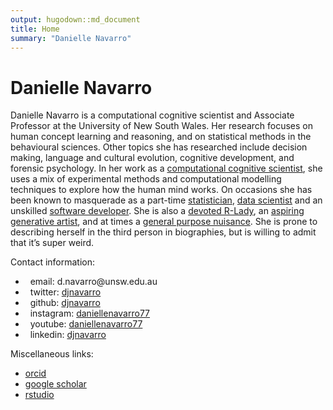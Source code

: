 ```yaml
---
output: hugodown::md_document
title: Home
summary: "Danielle Navarro"
---
```




# Danielle Navarro

Danielle Navarro is a computational cognitive scientist and Associate Professor at the University of New South Wales. Her research focuses on human concept learning and reasoning, and on statistical methods in the behavioural sciences. Other topics she has researched include decision making, language and cultural evolution, cognitive development, and forensic psychology. In her work as a [computational cognitive scientist](https://scholar.djnavarro.net), she uses a mix of experimental methods and computational modelling techniques to explore how the human mind works. On occasions she has been known to masquerade as a part-time [statistician](https://learningstatisticswithr.com), [data scientist](https://robust-tools.djnavarro.net) and an unskilled [software developer](https://github.com/djnavarro). She is also a [devoted R-Lady](https://rladiessydney.org), an [aspiring generative artist](https://art.djnavarro.net), and at times a [general purpose nuisance](https://twitter.com/djnavarro). She is prone to describing herself in the third person in biographies, but is willing to admit that it’s super weird.

Contact information:

- <a href="mailto:d.navarro@unsw.edu.au"><i class="fas fa-paper-plane"></i></a> &nbsp; email: d.navarro@unsw.edu.au
- <a href="https://twitter.com/djnavarro"><i class="fa fa-twitter"></i></a> &nbsp; twitter: <a href="https://twitter.com/djnavarro">djnavarro</a>
- <a href="https://github.com/djnavarro"><i class="fab fa-github"></i></a> &nbsp; github: <a href="https://github.com/djnavarro">djnavarro</a>
- <a href="https://www.instagram.com/daniellenavarro77"><i class="fab fa-instagram"></i></a> &nbsp; instagram: <a href="https://www.instagram.com/daniellenavarro77">daniellenavarro77</a>
- <a href="https://www.youtube.com/DanielleNavarro77"><i class="fab fa-youtube"></i></a> &nbsp; youtube: <a href="https://www.youtube.com/DanielleNavarro77">daniellenavarro77</a>
- <a href="https://www.linkedin.com/in/djnavarro/"><i class="fab fa-linkedin"></i></a> &nbsp; linkedin: <a href="https://www.linkedin.com/in/djnavarro/">djnavarro</a>

Miscellaneous links: 

- <a href="https://orcid.djnavarro.net"><i class="fab fa-orcid"></i></a> <a href="https://orcid.djnavarro.net">orcid</a>
- <a href="https://scholar.djnavarro.net"><i class="fas fa-graduation-cap"></i></a> <a href="https://scholar.djnavarro.net">google scholar</a>
- <a href="https://education.rstudio.com/trainers/people/navarro+danielle/"><i class="fab fa-r-project"></i></a> <a href="https://education.rstudio.com/trainers/people/navarro+danielle/">rstudio</a>

